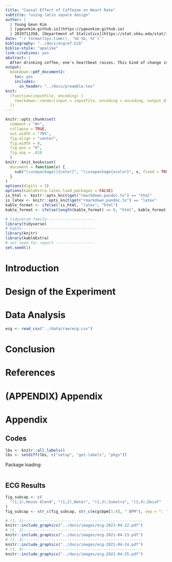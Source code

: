 ```yaml
---
title: "Causal Effect of Caffeine on Heart Rate"
subtitle: "using latin square design"
author: |
  | Young Geun Kim
  | [ygeunkim.github.io](https://ygeunkim.github.io)
  | 2019711358, [Department of Statistics](https://stat.skku.edu/stat/index.jsp)
date: "`r format(Sys.time(), '%d %b, %Y')`"
bibliography: "../docs/ecgref.bib"
biblio-style: "apalike"
link-citations: yes
abstract: |
  After drinking coffee, one's heartbeat raises. This kind of change in metabolism might be responsible for caffeine. To confirm this, we conduct an experiment. Blocked by coffe-to-water ratio and drinking speed, we build $4 \times 4$ latin square design with caffeine intensity factor. For each cell, we measure heart rate using ECG app installed in Apple Watch (it gives average BPM).
output: 
  bookdown::pdf_document2:
    toc: yes
    includes:
      in_header: "../docs/preamble.tex"
knit:
  (function(inputFile, encoding) {
    rmarkdown::render(input = inputFile, encoding = encoding, output_dir = "../static/report")
  })
---
```


```r
knitr::opts_chunk$set(
  comment = "#>",
  collapse = TRUE,
  out.width = "70%",
  fig.align = "center",
  fig.width = 6,
  fig.pos = "H",
  fig.asp = .618
  )
knitr::knit_hooks$set(
  document = function(x) {
    sub("\\usepackage[]{color}", "\\usepackage{xcolor}", x, fixed = TRUE)
  }
)
options(digits = 3)
options(kableExtra.latex.load_packages = FALSE)
is_html <- knitr::opts_knit$get("rmarkdown.pandoc.to") == "html"
is_latex <- knitr::opts_knit$get("rmarkdown.pandoc.to") == "latex"
kable_format <- ifelse(!is_html, "latex", "html")
kable_format <- ifelse(length(kable_format) == 0, "html", kable_format) # for excecutable
```

```r
# tidyverse family---------------------
library(tidyverse)
# kable--------------------------------
library(knitr)
library(kableExtra)
# set seed for report -----------------
set.seed(1)
```

\newpage

# Introduction {#intro}

# Design of the Experiment {#design}

# Data Analysis {#analysis}

```r
ecg <- read_csv("../data/raw/ecg.csv")
```


# Conclusion {#conclude}

\newpage

<!-- reference here -->

# References {-}

<div id="refs"></div>

\newpage

# (APPENDIX) Appendix {-}

# Appendix

## Codes

```r
lbs <- knitr::all_labels()
lbs <- setdiff(lbs, c("setup", "get-labels", "pkgs"))
```

Package loading:

```r
```

\newpage

## ECG Results

```r
fig_subcap <- c(
  "(1,1),House blend", "(1,2),Water", "(1,3),Sumatra", "(1,4),Decaf"
)
fig_subcap <- str_c(fig_subcap, str_c(ecg$bpm[1:4], " BPM"), sep = ": ")
```


```r
# (1, 1)----------------------------------------------------
knitr::include_graphics("../docs/images/ecg-2021-04-22.pdf")
# (1, 2)----------------------------------------------------
knitr::include_graphics("../docs/images/ecg-2021-04-23.pdf")
# (1, 3)----------------------------------------------------
knitr::include_graphics("../docs/images/ecg-2021-04-24.pdf")
# (1, 4)----------------------------------------------------
knitr::include_graphics("../docs/images/ecg-2021-04-25.pdf")
```






